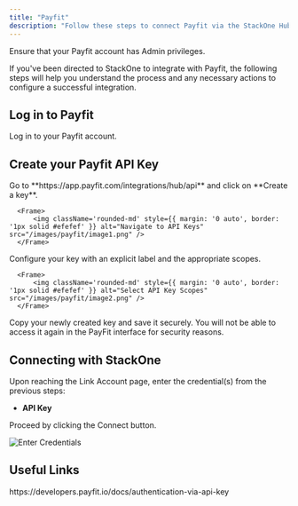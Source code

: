 ```yaml
---
title: "Payfit"
description: "Follow these steps to connect Payfit via the StackOne Hub successfully."
---
```



<Warning>
  Ensure that your Payfit account has Admin privileges.
</Warning>

If you've been directed to StackOne to integrate with Payfit, the following steps will help you understand the process and any necessary actions to configure a successful integration.

## Log in to Payfit

Log in to your Payfit account.


## Create your Payfit API Key

<Steps>
  <Step title="Navigate to API Keys">
      Go to **https://app.payfit.com/integrations/hub/api** and click on **Create a key**.
  
      <Frame>
          <img className='rounded-md' style={{ margin: '0 auto', border: '1px solid #efefef' }} alt="Navigate to API Keys" src="/images/payfit/image1.png" />
      </Frame>
  </Step>
  <Step title="Select API Key Scopes">
      Configure your key with an explicit label and the appropriate scopes.
  
      <Frame>
          <img className='rounded-md' style={{ margin: '0 auto', border: '1px solid #efefef' }} alt="Select API Key Scopes" src="/images/payfit/image2.png" />
      </Frame>
  </Step>
  <Step title="Copy your API Key">
      Copy your newly created key and save it securely. You will not be able to access it again in the PayFit interface for security reasons.
  </Step>
</Steps>

## Connecting with StackOne

Upon reaching the Link Account page, enter the credential(s) from the previous steps:
  - **API Key**

Proceed by clicking the Connect button.

<Frame>
    <img className='rounded-md' style={{ margin: '0 auto', border: '1px solid #efefef' }} alt="Enter Credentials" src="/images/payfit/image3.png" />
</Frame>

<IntegrationFooter />

## Useful Links
<Card title="API Reference" icon="link" href="https://developers.adp.com/articles/api/">
  https://developers.payfit.io/docs/authentication-via-api-key
</Card>
